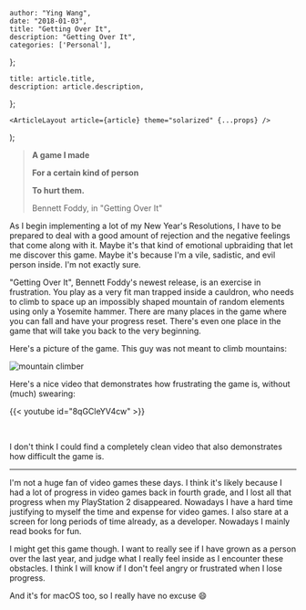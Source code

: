 

    author: "Ying Wang",
    date: "2018-01-03",
    title: "Getting Over It",
    description: "Getting Over It",
    categories: ['Personal'],
};

    title: article.title,
    description: article.description,
};

    <ArticleLayout article={article} theme="solarized" {...props} />
);



> **A game I made**
>
> **For a certain kind of person**
>
> **To hurt them.**
>
> Bennett Foddy, in "Getting Over It"

As I begin implementing a lot of my New Year's Resolutions, I have to be prepared to deal with a good amount of rejection and the negative feelings that come along with it. Maybe it's that kind of emotional upbraiding that let me discover this game. Maybe it's because I'm a vile, sadistic, and evil person inside. I'm not exactly sure.

"Getting Over It", Bennett Foddy's newest release, is an exercise in frustration. You play as a very fit man trapped inside a cauldron, who needs to climb to space up an impossibly shaped mountain of random elements using only a Yosemite hammer. There are many places in the game where you can fall and have your progress reset. There's even one place in the game that will take you back to the very beginning.

Here's a picture of the game. This guy was not meant to climb mountains:

![mountain climber](/img/posts/2018/01/03/getting_over_it_1.jpg)

Here's a nice video that demonstrates how frustrating the game is, without (much) swearing:

{{< youtube id="8qGCleYV4cw" >}}

<br/>

I don't think I could find a completely clean video that also demonstrates how difficult the game is.

___

I'm not a huge fan of video games these days. I think it's likely because I had a lot of progress in video games back in fourth grade, and I lost all that progress when my PlayStation 2 disappeared. Nowadays I have a hard time justifying to myself the time and expense for video games. I also stare at a screen for long periods of time already, as a developer. Nowadays I mainly read books for fun.

I might get this game though. I want to really see if I have grown as a person over the last year, and judge what I really feel inside as I encounter these obstacles. I think I will know if I don't feel angry or frustrated when I lose progress.

And it's for macOS too, so I really have no excuse :smile:
